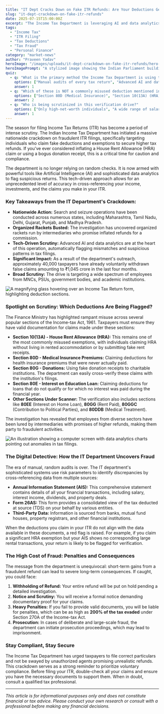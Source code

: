 ```yaml
---
title: "IT Dept Cracks Down on Fake ITR Refunds: Are Your Deductions Genuine?"
slug: "it-dept-crackdown-on-fake-itr-refunds"
date: 2025-07-15T15:00:00Z
excerpt: "The Income Tax Department is leveraging AI and data analytics to identify and penalize taxpayers claiming fraudulent deductions. Discover which claims are under scrutiny and learn how to ensure your ITR is compliant."
tags:
  - "Income Tax"
  - "ITR Filing"
  - "Tax Deductions"
  - "Tax Fraud"
  - "Personal Finance"
category: "market-news"
author: "Praveen Yadav"
heroImage: "/images/uploads/it-dept-crackdown-on-fake-itr-refunds/hero-image.jpg"
heroImagePrompt: "A stylized image showing the Indian Parliament building with the Ashoka Chakra and the words 'Income Tax Department' prominently displayed, symbolizing government authority."
quiz:
  - q: "What is the primary method the Income Tax Department is using to identify fake refund claims?"
    options: ["Manual audits of every tax return", "Advanced AI and data analytics", "Relying solely on whistleblower complaints"]
    answer: 1
  - q: "Which of these is NOT a commonly misused deduction mentioned in the recent crackdown?"
    options: ["Section 80D (Medical Insurance)", "Section 10(13A) (HRA)", "Section 80C (PPF, ELSS)"]
    answer: 2
  - q: "Who is being scrutinized in this verification drive?"
    options: ["Only high-net-worth individuals", "A wide range of salaried employees, including those in MNCs, PSUs, and government bodies", "Only business owners"]
    answer: 1
---
```


The season for filing Income Tax Returns (ITR) has become a period of intense scrutiny. The Indian Income Tax Department has initiated a massive nationwide crackdown on fraudulent ITR filings, specifically targeting individuals who claim fake deductions and exemptions to secure higher tax refunds. If you've ever considered inflating a House Rent Allowance (HRA) claim or using a bogus donation receipt, this is a critical time for caution and compliance.

The department is no longer relying on random checks. It is now armed with powerful tools like Artificial Intelligence (AI) and sophisticated data analytics to flag suspicious returns. This tech-driven approach allows for an unprecedented level of accuracy in cross-referencing your income, investments, and the claims you make in your ITR.

### Key Takeaways from the IT Department's Crackdown:

*   **Nationwide Action:** Search and seizure operations have been conducted across numerous states, including Maharashtra, Tamil Nadu, Delhi, Gujarat, Punjab, and Madhya Pradesh.
*   **Organized Rackets Busted:** The investigation has uncovered organized rackets run by intermediaries who promise inflated refunds for a commission.
*   **Tech-Driven Scrutiny:** Advanced AI and data analytics are at the heart of this operation, automatically flagging mismatches and suspicious patterns in tax filings.
*   **Significant Impact:** As a result of the department's outreach, approximately 40,000 taxpayers have already voluntarily withdrawn false claims amounting to ₹1,045 crore in the last four months.
*   **Broad Scrutiny:** The drive is targeting a wide spectrum of employees from MNCs, PSUs, government bodies, and academic institutions.

![A magnifying glass hovering over an Income Tax Return form, highlighting deduction sections.](/images/uploads/it-dept-crackdown-on-fake-itr-refunds/deductions-under-scanner.png)

### Spotlight on Scrutiny: Which Deductions Are Being Flagged?

The Finance Ministry has highlighted rampant misuse across several popular sections of the Income-tax Act, 1961. Taxpayers must ensure they have valid documentation for claims made under these sections:

*   **Section 10(13A) - House Rent Allowance (HRA):** This remains one of the most commonly misused exemptions, with individuals claiming HRA without living in rented accommodation or by submitting fake rent receipts.
*   **Section 80D - Medical Insurance Premiums:** Claiming deductions for health insurance premiums that were never actually paid.
*   **Section 80G - Donations:** Using fake donation receipts to charitable institutions. The department can easily cross-verify these claims with the institution's filings.
*   **Section 80E - Interest on Education Loan:** Claiming deductions for loans that do not qualify or for which no interest was paid during the financial year.
*   **Other Sections Under Scanner:** The verification also includes sections like **80EE** (Interest on Home Loan), **80GG** (Rent Paid), **80GGC** (Contribution to Political Parties), and **80DDB** (Medical Treatment).

The investigation has revealed that employees from diverse sectors have been lured by intermediaries with promises of higher refunds, making them party to fraudulent activities.

![An illustration showing a computer screen with data analytics charts pointing out anomalies in tax filings.](/images/uploads/it-dept-crackdown-on-fake-itr-refunds/ai-tax-scrutiny.png)

### The Digital Detective: How the IT Department Uncovers Fraud

The era of manual, random audits is over. The IT department's sophisticated systems use risk parameters to identify discrepancies by cross-referencing data from multiple sources:

*   **Annual Information Statement (AIS):** This comprehensive statement contains details of all your financial transactions, including salary, interest income, dividends, and property deals.
*   **Form 26AS:** This form provides a consolidated view of the tax deducted at source (TDS) on your behalf by various entities.
*   **Third-Party Data:** Information is sourced from banks, mutual fund houses, property registrars, and other financial institutions.

When the deductions you claim in your ITR do not align with the data available in these documents, a red flag is raised. For example, if you claim a significant HRA exemption but your AIS shows no corresponding large rental transactions, your return is likely to be flagged for verification.

### The High Cost of Fraud: Penalties and Consequences

The message from the department is unequivocal: short-term gains from a fraudulent refund can lead to severe long-term consequences. If caught, you could face:

1.  **Withholding of Refund:** Your entire refund will be put on hold pending a detailed investigation.
2.  **Notice and Scrutiny:** You will receive a formal notice demanding documentary proof for your claims.
3.  **Heavy Penalties:** If you fail to provide valid documents, you will be liable for penalties, which can be as high as **200% of the tax evaded** under Section 270A of the Income-tax Act.
4.  **Prosecution:** In cases of deliberate and large-scale fraud, the department can initiate prosecution proceedings, which may lead to imprisonment.

### Stay Compliant, Stay Secure

The Income Tax Department has urged taxpayers to file correct particulars and not be swayed by unauthorized agents promising unrealistic refunds. This crackdown serves as a strong reminder to prioritize voluntary compliance. Before filing your ITR, double-check all your claims and ensure you have the necessary documents to support them. When in doubt, consult a qualified tax professional.

---
*This article is for informational purposes only and does not constitute financial or tax advice. Please conduct your own research or consult with a professional before making any financial decisions.*